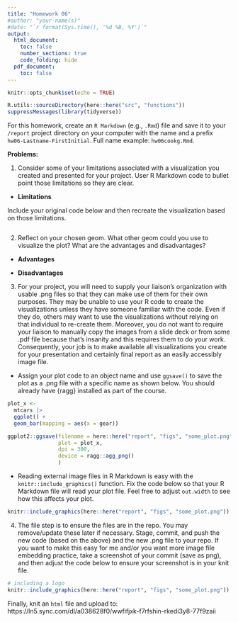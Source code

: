 ```yaml
---
title: "Homework 06"
#author: "your-name(s)"
#date: "`r format(Sys.time(), '%d %B, %Y')`"
output:
  html_document:
    toc: false
    number_sections: true
    code_folding: hide
  pdf_document:
    toc: false
---
```


```r
knitr::opts_chunk$set(echo = TRUE)
```

```r
R.utils::sourceDirectory(here::here("src", "functions"))
suppressMessages(library(tidyverse))
```

For this homework, create an `R Markdown` (e.g., `.Rmd`) file and save it to your `/report` project directory on your computer with the name and a prefix `hw06-Lastname-FirstInitial`. Full name example: `hw06cookg.Rmd`. 


**Problems:**

1. Consider some of your limitations associated with a visualization you created and presented for your project. User R Markdown code to bullet point those limitations so they are clear.  

- **Limitations**


Include your original code below and then recreate the visualization based on those limitations.

```r

```



2. Reflect on your chosen geom. What other geom could you use to visualize the plot? What are the advantages and disadvantages? 

- **Advantages**


- **Disadvantages**



3. For your project, you will need to supply your liaison's organization with usable .png files so that they can make use of them for their own purposes. They may be unable to use your R code to create the visualizations unless they have someone familiar with the code. Even if they do, others may want to use the visualizations without relying on that individual to re-create them. Moreover, you do not want to require your liaison to manually copy the images from a slide deck or from some .pdf file because that's insanity and this requires them to do your work. Consequently, your job is to make available all visualizations you create for your presentation and certainly final report as an easily accessibly image file.


- Assign your plot code to an object name and use `ggsave()` to save the plot as a .png file with a specific name as shown below. You should already have {ragg} installed as part of the course. 

```r
plot_x <- 
  mtcars |> 
  ggplot() +
  geom_bar(mapping = aes(x = gear)) 

ggplot2::ggsave(filename = here::here("report", "figs", "some_plot.png"),
                plot = plot_x,
                dpi = 300, 
                device = ragg::agg_png() 
                )
```

- Reading external image files in R Markdown is easy with the `knitr::include_graphics()` function. Fix the code below so that your R Markdown file will read your plot file. Feel free to adjust `out.width` to see how this affects your plot.

```r
knitr::include_graphics(here::here("report", "figs", "some_plot.png"))
```

4. The file step is to ensure the files are in the repo. You may remove/update these later if necessary. Stage, commit, and push the new code (based on the above) and the new .png file to your repo. If you want to make this easy for me and/or you want more image file embedding practice, take a screenshot of your commit (save as png), and then adjust the code below to ensure your screenshot is in your knit file. 

```r
# including a logo
knitr::include_graphics(here::here("report", "figs", "some_plot.png"))
```


Finally, knit an `html` file and upload to:
https://ln5.sync.com/dl/a038628f0/wwfifjxk-f7rfshin-rkedi3y8-77f9zaii
